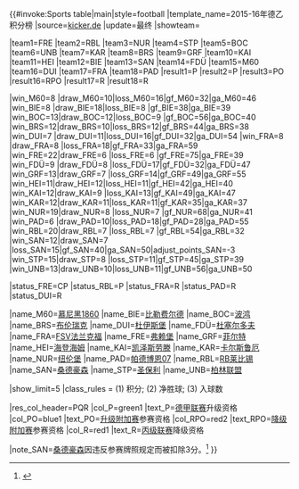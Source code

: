{{#invoke:Sports table|main|style=football
|template_name=2015-16年德乙积分榜
|source=[http://www.kicker.de/news/fussball/2bundesliga/spieltag/2-bundesliga/2015-16/spieltag.html kicker.de]
|update=最终
|showteam={{{showteam|}}}

|team1=FRE |team2=RBL |team3=NUR |team4=STP |team5=BOC |team6=UNB |team7=KAR |team8=BRS |team9=GRF |team10=KAI |team11=HEI |team12=BIE |team13=SAN |team14=FDÜ |team15=M60 |team16=DUI |team17=FRA |team18=PAD
|result1=P |result2=P |result3=PO |result16=RPO |result17=R |result18=R

|win_M60=8 |draw_M60=10|loss_M60=16|gf_M60=32|ga_M60=46
|win_BIE=8 |draw_BIE=18|loss_BIE=8 |gf_BIE=38|ga_BIE=39
|win_BOC=13|draw_BOC=12|loss_BOC=9 |gf_BOC=56|ga_BOC=40
|win_BRS=12|draw_BRS=10|loss_BRS=12|gf_BRS=44|ga_BRS=38
|win_DUI=7 |draw_DUI=11|loss_DUI=16|gf_DUI=32|ga_DUI=54
|win_FRA=8 |draw_FRA=8 |loss_FRA=18|gf_FRA=33|ga_FRA=59
|win_FRE=22|draw_FRE=6 |loss_FRE=6 |gf_FRE=75|ga_FRE=39
|win_FDÜ=9 |draw_FDÜ=8 |loss_FDÜ=17|gf_FDÜ=32|ga_FDÜ=47
|win_GRF=13|draw_GRF=7 |loss_GRF=14|gf_GRF=49|ga_GRF=55
|win_HEI=11|draw_HEI=12|loss_HEI=11|gf_HEI=42|ga_HEI=40
|win_KAI=12|draw_KAI=9 |loss_KAI=13|gf_KAI=49|ga_KAI=47
|win_KAR=12|draw_KAR=11|loss_KAR=11|gf_KAR=35|ga_KAR=37
|win_NUR=19|draw_NUR=8 |loss_NUR=7 |gf_NUR=68|ga_NUR=41
|win_PAD=6 |draw_PAD=10|loss_PAD=18|gf_PAD=28|ga_PAD=55
|win_RBL=20|draw_RBL=7 |loss_RBL=7 |gf_RBL=54|ga_RBL=32
|win_SAN=12|draw_SAN=7 |loss_SAN=15|gf_SAN=40|ga_SAN=50|adjust_points_SAN=-3
|win_STP=15|draw_STP=8 |loss_STP=11|gf_STP=45|ga_STP=39
|win_UNB=13|draw_UNB=10|loss_UNB=11|gf_UNB=56|ga_UNB=50

|status_FRE=CP
|status_RBL=P
|status_FRA=R
|status_PAD=R
|status_DUI=R

|name_M60=[[慕尼黑1860]]
|name_BIE=[[比勒费尔德足球俱乐部|比勒费尔德]]
|name_BOC=[[波鸿足球俱乐部|波鸿]]
|name_BRS=[[布伦瑞克足球俱乐部|布伦瑞克]]
|name_DUI=[[杜伊斯堡足球俱乐部|杜伊斯堡]]
|name_FDÜ=[[杜塞尔多夫足球俱乐部|杜塞尔多夫]]
|name_FRA=[[FSV法兰克福]]
|name_FRE=[[弗赖堡足球俱乐部|弗赖堡]]
|name_GRF=[[菲尔特足球俱乐部|菲尔特]]
|name_HEI=[[海登海姆足球俱乐部|海登海姆]]
|name_KAI=[[凯泽斯劳滕足球俱乐部|凯泽斯劳滕]]
|name_KAR=[[卡尔斯鲁厄足球俱乐部|卡尔斯鲁厄]]
|name_NUR=[[纽伦堡足球俱乐部|纽伦堡]]
|name_PAD=[[帕德博恩07]]
|name_RBL=[[RB莱比锡]]
|name_SAN=[[桑德豪森足球俱乐部|桑德豪森]]
|name_STP=[[圣保利足球俱乐部|圣保利]]
|name_UNB=[[柏林联盟足球俱乐部|柏林联盟]]

|show_limit=5
|class_rules = (1) 积分; (2) 净胜球; (3) 入球数

|res_col_header=PQR
|col_P=green1 |text_P=[[2016年至2017年德国足球甲级联赛|德甲联赛]]升级资格
|col_PO=blue1 |text_PO=[[2015年至2016年德国足球甲级联赛#升、降级附加赛|升级附加赛]]参赛资格
|col_RPO=red2 |text_RPO=[[2015年至2016年德国足球乙级联赛#升、降级附加赛|降级附加赛]]参赛资格
|col_R=red1   |text_R=[[2016年至2017年德国足球丙级联赛|丙级联赛]]降级资格

|note_SAN=[[桑德豪森足球俱乐部|桑德豪森]]因违反参赛牌照规定而被扣除3分。<ref>{{cite web|url=http://www.dfb.de/news/detail/verstoss-gegen-lizenzierungsordnung-punktabzug-fuer-sandhausen-122734/|title=Verstoß gegen Lizenzierungsordnung: Punktabzug für Sandhausen|date=2015-05-12|work=dfb.de}}</ref>
}}<noinclude>
{{Template reference list}}
</noinclude>